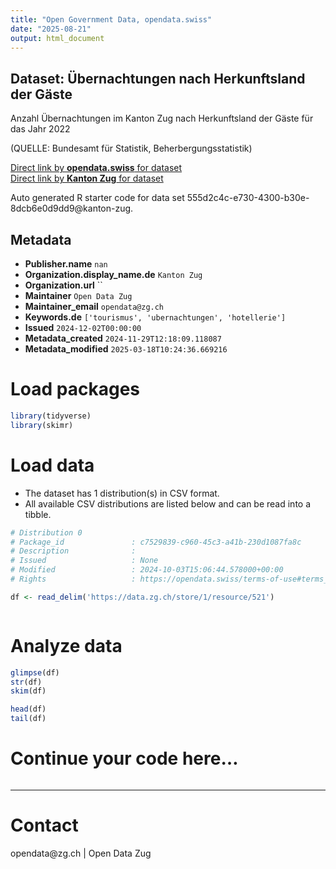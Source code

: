 ```yaml
---
title: "Open Government Data, opendata.swiss"
date: "2025-08-21"
output: html_document
---
```


## Dataset: Übernachtungen nach Herkunftsland der Gäste

Anzahl Übernachtungen im Kanton Zug nach Herkunftsland der Gäste für das Jahr 2022

(QUELLE: Bundesamt für Statistik, Beherbergungsstatistik)

[Direct link by **opendata.swiss** for dataset](https://opendata.swiss/de/dataset/ubernachtungen-nach-herkunftsland-der-gaste)<br>
[Direct link by **Kanton Zug** for dataset](https://www.zg.ch/behoerden/gesundheitsdirektion/statistikfachstelle/themen/10-tourismus)

Auto generated R starter code for data set 555d2c4c-e730-4300-b30e-8dcb6e0d9dd9@kanton-zug.

## Metadata

- **Publisher.name** `nan`
- **Organization.display_name.de** `Kanton Zug`
- **Organization.url** ``
- **Maintainer** `Open Data Zug`
- **Maintainer_email** `opendata@zg.ch`
- **Keywords.de** `['tourismus', 'ubernachtungen', 'hotellerie']`
- **Issued** `2024-12-02T00:00:00`
- **Metadata_created** `2024-11-29T12:18:09.118087`
- **Metadata_modified** `2025-03-18T10:24:36.669216`


# Load packages

```r

library(tidyverse)
library(skimr)

```

# Load data

-   The dataset has 1 distribution(s) in CSV format.
-   All available CSV distributions are listed below and can be read into a tibble.

```r

# Distribution 0
# Package_id               : c7529839-c960-45c3-a41b-230d1087fa8c
# Description              : 
# Issued                   : None
# Modified                 : 2024-10-03T15:06:44.578000+00:00
# Rights                   : https://opendata.swiss/terms-of-use#terms_open

df <- read_delim('https://data.zg.ch/store/1/resource/521')



```

# Analyze data

```r

glimpse(df)
str(df)
skim(df)

head(df)
tail(df)

```

# Continue your code here...

```r

```

------------------------------------------------------------------------

# Contact

opendata@zg.ch | Open Data Zug
